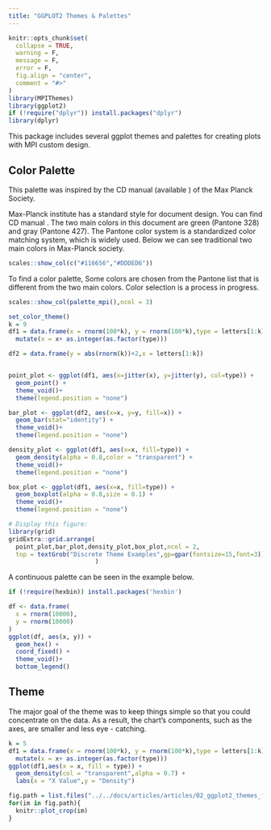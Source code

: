 ```yaml
---
title: "GGPLOT2 Themes & Palettes"
---
```


```r
knitr::opts_chunk$set(
  collapse = TRUE, 
  warning = F,
  message = F,
  error = F,
  fig.align = "center",
  comment = "#>"
)
library(MPIThemes)
library(ggplot2)
if (!require("dplyr")) install.packages("dplyr")
library(dplyr)
```


This package includes several ggplot themes and palettes for creating plots with
MPI custom design.

## Color Palette

This palette was inspired by the CD manual (available \href{https://docplayer.org/2328711-Max-planck-institut-das-erscheinungsbild-der-max-planck-gesellschaft-4-ueberarbeitete-auflage.html}{here} )
of the Max Planck Society.

Max-Planck institute has a standard style for document design. You can find CD manual 
\href{https://docplayer.org/2328711-Max-planck-institut-das-erscheinungsbild-der-max-planck-gesellschaft-4-ueberarbeitete-auflage.html}{here}. The two main colors in this document are green (Pantone 328) and gray (Pantone 427).
The Pantone color system is a standardized color matching system, which is widely used. 
Below we can see traditional two main colors in Max-Planck society.

```r
scales::show_col(c("#116656","#DDDED6"))
```

To find a color palette,  Some colors are chosen from the Pantone list that is different from the two main colors.  Color selection is a process in progress.

```r
scales::show_col(palette_mpi(),ncol = 3)
```

```r
set_color_theme()
k = 9
df1 = data.frame(x = rnorm(100*k), y = rnorm(100*k),type = letters[1:k]) %>% 
  mutate(x = x+ as.integer(as.factor(type)))

df2 = data.frame(y = abs(rnorm(k))+2,x = letters[1:k])


point_plot <- ggplot(df1, aes(x=jitter(x), y=jitter(y), col=type)) + 
  geom_point() + 
  theme_void()+
  theme(legend.position = "none")

bar_plot <- ggplot(df2, aes(x=x, y=y, fill=x)) + 
  geom_bar(stat="identity") + 
  theme_void()+
  theme(legend.position = "none")

density_plot <- ggplot(df1, aes(x=x, fill=type)) + 
  geom_density(alpha = 0.8,color = "transparent") +
  theme_void()+
  theme(legend.position = "none")

box_plot <- ggplot(df1, aes(x=x, fill=type)) + 
  geom_boxplot(alpha = 0.8,size = 0.1) +
  theme_void()+
  theme(legend.position = "none")

# Display this figure:
library(grid)
gridExtra::grid.arrange(
  point_plot,bar_plot,density_plot,box_plot,ncol = 2,
  top = textGrob("Discrete Theme Examples",gp=gpar(fontsize=15,font=3))
                        )
```

A continuous palette can be seen in the example below.  

```r
if (!require(hexbin)) install.packages('hexbin')

df <- data.frame(
  x = rnorm(10000),
  y = rnorm(10000)
)
ggplot(df, aes(x, y)) +
  geom_hex() +
  coord_fixed() +
  theme_void()+
  bottom_legend()
```


## Theme

The major goal of the theme was to keep things simple so that you could concentrate on the data. As a result, the chart's components, such as the axes, are smaller and less eye - catching.

```r
k = 5
df1 = data.frame(x = rnorm(100*k), y = rnorm(100*k),type = letters[1:k]) %>% 
  mutate(x = x+ as.integer(as.factor(type)))
ggplot(df1,aes(x = x, fill = type)) + 
  geom_density(col = "transparent",alpha = 0.7) + 
  labs(x = "X Value",y = "Density")
```


```r
fig.path = list.files("../../docs/articles/articles/02_ggplot2_themes_files/figure-html",full.names = T)
for(im in fig.path){
  knitr::plot_crop(im)
}
```

